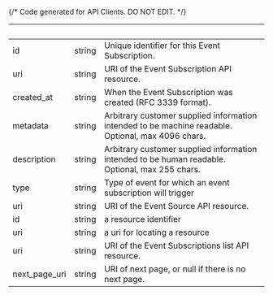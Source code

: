 {/* Code generated for API Clients. DO NOT EDIT. */}

| &nbsp;        | &nbsp; | &nbsp;                                                                                             |
| ------------- | ------ | -------------------------------------------------------------------------------------------------- |
| id            | string | Unique identifier for this Event Subscription.                                                     |
| uri           | string | URI of the Event Subscription API resource.                                                        |
| created_at    | string | When the Event Subscription was created (RFC 3339 format).                                         |
| metadata      | string | Arbitrary customer supplied information intended to be machine readable. Optional, max 4096 chars. |
| description   | string | Arbitrary customer supplied information intended to be human readable. Optional, max 255 chars.    |
| type          | string | Type of event for which an event subscription will trigger                                         |
| uri           | string | URI of the Event Source API resource.                                                              |
| id            | string | a resource identifier                                                                              |
| uri           | string | a uri for locating a resource                                                                      |
| uri           | string | URI of the Event Subscriptions list API resource.                                                  |
| next_page_uri | string | URI of next page, or null if there is no next page.                                                |
